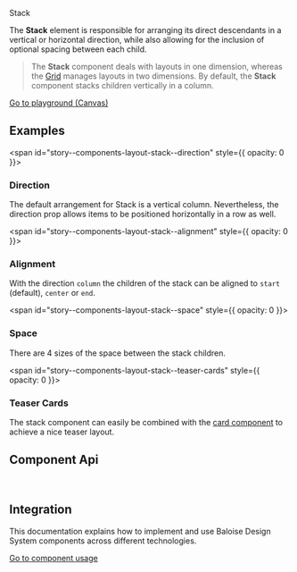 
<bal-doc-banner id="story--components-layout-stack--basic" >Stack</bal-doc-banner>

<bal-doc-lead>
  The <b>Stack</b> element is responsible for arranging its direct descendants in a vertical or horizontal direction,
  while also allowing for the inclusion of optional spacing between each child.
</bal-doc-lead>

> The **Stack** component deals with layouts in one dimension, whereas the [Grid](?path=/docs/foundation-grid-development--breakpoints-css-utility) manages layouts in two dimensions.
By default, the **Stack** component stacks children vertically in a column.

<Canvas withSource="open">
  <Story id="components-layout-stack--basic" />
</Canvas>

<bal-doc-app>
  <bal-button-group class="mb-large" position="center">
    <a class="button is-primary" href="?path=/story/components-layout-stack--basic">
      Go to playground (Canvas)
    </a>
    <bal-doc-code-sandbox
      framework="angular"
      template={Basic.parameters.docs.source.code}
      modules="layout"
    ></bal-doc-code-sandbox>
    <bal-doc-code-sandbox
      framework="html"
      template={Basic.parameters.docs.source.code}
      modules="layout"
    ></bal-doc-code-sandbox>
  </bal-button-group>
</bal-doc-app>

## Examples

<span id="story--components-layout-stack--direction" style={{ opacity: 0 }}></span>

### Direction

The default arrangement for Stack is a vertical column. Nevertheless, the direction prop allows items to be positioned horizontally in a row as well.

<Canvas>
  <Story id="components-layout-stack--direction" />
</Canvas>

<span id="story--components-layout-stack--alignment" style={{ opacity: 0 }}></span>

### Alignment

With the direction `column` the children of the stack can be aligned to `start` (default), `center` or `end`.

<Canvas>
  <Story id="components-layout-stack--alignment" />
</Canvas>

<span id="story--components-layout-stack--space" style={{ opacity: 0 }}></span>

### Space

There are 4 sizes of the space between the stack children.

<Canvas>
  <Story id="components-layout-stack--space" />
</Canvas>

<span id="story--components-layout-stack--teaser-cards" style={{ opacity: 0 }}></span>

### Teaser Cards

The stack component can easily be combined with the [card component](?path=/docs/components-card--basic) to achieve a nice
teaser layout.

<Canvas>
  <Story id="components-layout-stack--teaser-cards" />
</Canvas>

## Component Api


<Description markdown={readme} />

<br />

## Integration

This documentation explains how to implement and use Baloise Design System components across different technologies.

<a class="button is-primary" href="?path=/docs/development-components--page">
  Go to component usage
</a>


<Description markdown={testing} />

<bal-doc-github link="/components/layout/bal-stack/stories/bal-stack.docs.mdx"></bal-doc-github>
